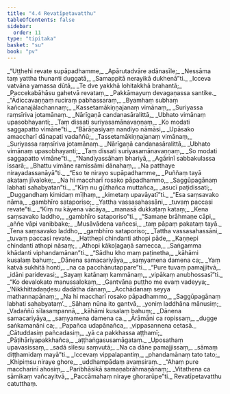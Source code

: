 ```yaml
---
title: "4.4 Revatīpetavatthu"
tableOfContents: false
sidebar:
  order: 11
type: "tipitaka"
basket: "su"
book: "pv"
---
```



<DynamicBreadcrumb />

<Division number="714" book="pv">

<Paragraph number="765" type="verses" book="pv">
_“Uṭṭhehi revate supāpadhamme,_  
_Apārutadvāre adānasīle;_  
_Nessāma taṃ yattha thunanti duggatā,_  
_Samappitā nerayikā dukhenā”ti._  

</Paragraph>

</Division>
<Division number="715" book="pv">

<Paragraph number="766" type="verses" book="pv">
_Icceva vatvāna yamassa dūtā,_  
_Te dve yakkhā lohitakkhā brahantā;_  
_Paccekabāhāsu gahetvā revataṃ,_  
_Pakkāmayuṃ devagaṇassa santike._  

</Paragraph>

</Division>
<Division number="716" book="pv">

<Paragraph number="767" type="verses" book="pv">
_“Ādiccavaṇṇaṃ ruciraṃ pabhassaraṃ,_  
_Byamhaṃ subhaṃ kañcanajālachannaṃ;_  
_Kassetamākiṇṇajanaṃ vimānaṃ,_  
_Suriyassa raṃsīriva jotamānaṃ._  

</Paragraph>

</Division>
<Division number="717" book="pv">

<Paragraph number="768" type="verses" book="pv">
_Nārīgaṇā candanasāralittā,_  
_Ubhato vimānaṃ upasobhayanti;_  
_Taṃ dissati suriyasamānavaṇṇaṃ,_  
_Ko modati saggapatto vimāne”ti._  

</Paragraph>

</Division>
<Division number="718" book="pv">

<Paragraph number="769" type="verses" book="pv">
_“Bārāṇasiyaṃ nandiyo nāmāsi,_  
_Upāsako amaccharī dānapati vadaññū;_  
_Tassetamākiṇṇajanaṃ vimānaṃ,_  
_Suriyassa raṃsīriva jotamānaṃ._  

</Paragraph>

</Division>
<Division number="719" book="pv">

<Paragraph number="770" type="verses" book="pv">
_Nārīgaṇā candanasāralittā,_  
_Ubhato vimānaṃ upasobhayanti;_  
_Taṃ dissati suriyasamānavaṇṇaṃ,_  
_So modati saggapatto vimāne”ti._  

</Paragraph>

</Division>
<Division number="720" book="pv">

<Paragraph number="771" type="verses" book="pv">
_“Nandiyassāhaṃ bhariyā,_  
_Agārinī sabbakulassa issarā;_  
_Bhattu vimāne ramissāmi dānahaṃ,_  
_Na patthaye nirayadassanāyā”ti._  

</Paragraph>

</Division>
<Division number="721" book="pv">

<Paragraph number="772" type="verses" book="pv">
_“Eso te nirayo supāpadhamme,_  
_Puññaṃ tayā akataṃ jīvaloke;_  
_Na hi maccharī rosako pāpadhammo,_  
_Saggūpagānaṃ labhati sahabyatan”ti._  

</Paragraph>

</Division>
<Division number="722" book="pv">

<Paragraph number="773" type="verses" book="pv">
_“Kiṃ nu gūthañca muttañca,_  
_asucī paṭidissati;_  
_Duggandhaṃ kimidaṃ mīḷhaṃ,_  
_kimetaṃ upavāyatī”ti._  

</Paragraph>

</Division>
<Division number="723" book="pv">

<Paragraph number="774" type="verses" book="pv">
_“Esa saṃsavako nāma,_  
_gambhīro sataporiso;_  
_Yattha vassasahassāni,_  
_tuvaṃ paccasi revate”ti._  

</Paragraph>

</Division>
<Division number="724" book="pv">

<Paragraph number="775" type="verses" book="pv">
_“Kiṃ nu kāyena vācāya,_  
_manasā dukkaṭaṃ kataṃ;_  
_Kena saṃsavako laddho,_  
_gambhīro sataporiso”ti._  

</Paragraph>

</Division>
<Division number="725" book="pv">

<Paragraph number="776" type="verses" book="pv">
_“Samaṇe brāhmaṇe cāpi,_  
_aññe vāpi vanibbake;_  
_Musāvādena vañcesi,_  
_taṃ pāpaṃ pakataṃ tayā._  

</Paragraph>

</Division>
<Division number="726" book="pv">

<Paragraph number="777" type="verses" book="pv">
_Tena saṃsavako laddho,_  
_gambhīro sataporiso;_  
_Tattha vassasahassāni,_  
_tuvaṃ paccasi revate._  

</Paragraph>

</Division>
<Division number="727" book="pv">

<Paragraph number="778" type="verses" book="pv">
_Hatthepi chindanti athopi pāde,_  
_Kaṇṇepi chindanti athopi nāsaṃ;_  
_Athopi kākoḷagaṇā samecca,_  
_Saṅgamma khādanti viphandamānan”ti._  

</Paragraph>

</Division>
<Division number="728" book="pv">

<Paragraph number="779" type="verses" book="pv">
_“Sādhu kho maṃ paṭinetha,_  
_kāhāmi kusalaṃ bahuṃ;_  
_Dānena samacariyāya,_  
_saṃyamena damena ca;_  
_Yaṃ katvā sukhitā honti,_  
_na ca pacchānutappare”ti._  

</Paragraph>

</Division>
<Division number="729" book="pv">

<Paragraph number="780" type="verses" book="pv">
_“Pure tuvaṃ pamajjitvā,_  
_idāni paridevasi;_  
_Sayaṃ katānaṃ kammānaṃ,_  
_vipākaṃ anubhossasī”ti._  

</Paragraph>

</Division>
<Division number="730" book="pv">

<Paragraph number="781" type="verses" book="pv">
_“Ko devalokato manussalokaṃ,_  
_Gantvāna puṭṭho me evaṃ vadeyya;_  
_‘Nikkhittadaṇḍesu dadātha dānaṃ,_  
_Acchādanaṃ seyya mathannapānaṃ;_  
_Na hi maccharī rosako pāpadhammo,_  
_Saggūpagānaṃ labhati sahabyataṃ’._  

</Paragraph>

</Division>
<Division number="731" book="pv">

<Paragraph number="782" type="verses" book="pv">
_Sāhaṃ nūna ito gantvā,_  
_yoniṃ laddhāna mānusiṃ;_  
_Vadaññū sīlasampannā,_  
_kāhāmi kusalaṃ bahuṃ;_  
_Dānena samacariyāya,_  
_saṃyamena damena ca._  

</Paragraph>

</Division>
<Division number="732" book="pv">

<Paragraph number="783" type="verses" book="pv">
_Ārāmāni ca ropissaṃ,_  
_dugge saṅkamanāni ca;_  
_Papañca udapānañca,_  
_vippasannena cetasā._  

</Paragraph>

</Division>
<Division number="733" book="pv">

<Paragraph number="784" type="verses" book="pv">
_Cātuddasiṃ pañcadasiṃ,_  
_yā ca pakkhassa aṭṭhamī;_  
_Pāṭihāriyapakkhañca,_  
_aṭṭhaṅgasusamāgataṃ._  

</Paragraph>

</Division>
<Division number="734" book="pv">

<Paragraph number="785" type="verses" book="pv">
_Uposathaṃ upavasissaṃ,_  
_sadā sīlesu saṃvutā;_  
_Na ca dāne pamajjissaṃ,_  
_sāmaṃ diṭṭhamidaṃ mayā”ti._  

</Paragraph>

</Division>
<Division number="735" book="pv">

<Paragraph number="786" type="verses" book="pv">
_Iccevaṃ vippalapantiṃ,_  
_phandamānaṃ tato tato;_  
_Khipiṃsu niraye ghore,_  
_uddhampādaṃ avaṃsiraṃ._  

</Paragraph>

</Division>
<Division number="736" book="pv">

<Paragraph number="787" type="verses" book="pv">
_“Ahaṃ pure maccharinī ahosiṃ,_  
_Paribhāsikā samaṇabrāhmaṇānaṃ;_  
_Vitathena ca sāmikaṃ vañcayitvā,_  
_Paccāmahaṃ niraye ghorarūpe”ti._  


</Paragraph>
</Division>

<Paragraph number="788" type="center" book="pv">
Revatīpetavatthu catutthaṃ.
</Paragraph>